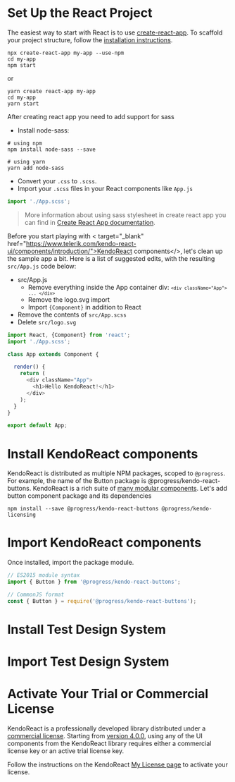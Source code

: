 <!--- Onboarding.stories.mdx --->


<Meta title="Getting Started/Onboarding" />

# Set Up the React Project

The easiest way to start with React is to use <a target="_blank" href="https://github.com/facebook/create-react-app">create-react-app</a>. To scaffold your project structure, follow the <a href="https://github.com/facebook/create-react-app#creating-an-app">installation instructions</a>.

```shell
npx create-react-app my-app --use-npm
cd my-app
npm start
```
or
```shell
yarn create react-app my-app
cd my-app
yarn start
```

After creating react app you need to add support for sass

- Install node-sass:
```shell
# using npm
npm install node-sass --save

# using yarn
yarn add node-sass
```
- Convert your <code>.css</code> to <code>.scss</code>.
- Import your <code>.scss</code> files in your React components like <code>App.js</code>

```js
import './App.scss';
```
> More information about using sass stylesheet in create react app you can find in <a target="_blank" href="https://create-react-app.dev/docs/adding-a-sass-stylesheet/">Create React App documentation</a>.

Before you start playing with < target="_blank" href="https://www.telerik.com/kendo-react-ui/components/introduction/">KendoReact components</>, let's clean up the sample app a bit. Here is a list of suggested edits, with the resulting <code>src/App.js</code> code below:

- src/App.js
  - Remove everything inside the App container div: <code>`<div className="App"> ... </div>`</code>
  - Remove the logo.svg import
  - Import <code>{Component}</code> in addition to React
- Remove the contents of <code>src/App.scss</code>
- Delete <code>src/logo.svg</code>

```js
import React, {Component} from 'react';
import './App.scss';

class App extends Component {

  render() {
    return (
      <div className="App">
        <h1>Hello KendoReact!</h1>
      </div>
    );
  }
}

export default App;
```

# Install KendoReact components

KendoReact is distributed as multiple NPM packages, scoped to <code>@progress</code>. For example, the name of the Button package is @progress/kendo-react-buttons. KendoReact is a rich suite of <a target="_blank" href="https://www.telerik.com/kendo-react-ui/components/">many modular components</a>.
Let's add button component package and its dependencies

```shell
npm install --save @progress/kendo-react-buttons @progress/kendo-licensing
```

# Import KendoReact components

Once installed, import the package module.

```js
// ES2015 module syntax
import { Button } from '@progress/kendo-react-buttons';
```
```js
// CommonJS format
const { Button } = require('@progress/kendo-react-buttons');
```

# Install Test Design System

# Import Test Design System

# Activate Your Trial or Commercial License

KendoReact is a professionally developed library distributed under a <a target="_blank" href="https://www.telerik.com/purchase/license-agreement/progress-kendoreact">commercial license</a>. Starting from <a target="_blank" href="https://www.telerik.com/kendo-react-ui/components/changelogs/ui-for-react/">version 4.0.0</a>, using any of the UI components from the KendoReact library requires either a commercial license key or an active trial license key.

Follow the instructions on the KendoReact <a target="_blank" href="https://www.telerik.com/kendo-react-ui/my-license/">My License page</a> to activate your license.